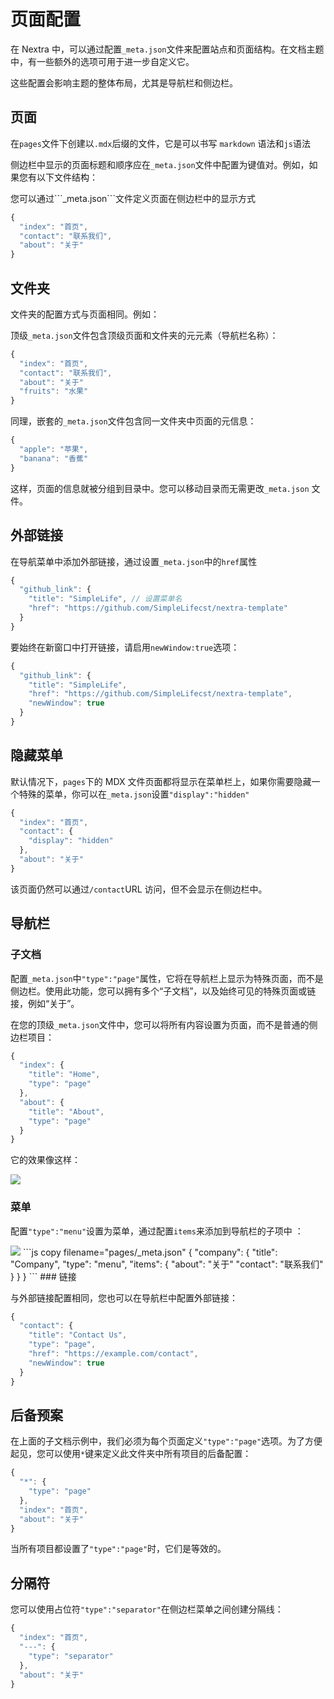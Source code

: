 
# 页面配置

在 Nextra 中，可以通过配置`_meta.json`文件来配置站点和页面结构。在文档主题中，有一些额外的选项可用于进一步自定义它。

这些配置会影响主题的整体布局，尤其是导航栏和侧边栏。

## 页面

在`pages`文件下创建以`.mdx`后缀的文件，它是可以书写 `markdown` 语法和`js`语法

侧边栏中显示的页面标题和顺序应在`_meta.json`文件中配置为键值对。例如，如果您有以下文件结构：

<FileTree>
  <FileTree.Folder name='pages' defaultOpen>
    <FileTree.File name='_meta.json' />
    <FileTree.File name='index.mdx' />
    <FileTree.File name='contact.mdx' />
    <FileTree.File name='about.mdx' />
  </FileTree.Folder>
</FileTree>
您可以通过```_meta.json```文件定义页面在侧边栏中的显示方式

```js copy filename="_meta.json"
{
  "index": "首页",
  "contact": "联系我们",
  "about": "关于"
}
```

## 文件夹

文件夹的配置方式与页面相同。例如：

<FileTree>
  <FileTree.Folder name='pages' defaultOpen>
    <FileTree.File name='_meta.json' />
    <FileTree.File name='index.mdx' />
    <FileTree.File name='contact.mdx' />
    <FileTree.File name='about.mdx' />
    <FileTree.Folder name='fruits' defaultOpen>
      <FileTree.File name='_meta.json' />
      <FileTree.File name='apple.mdx' />
      <FileTree.File name='banana.mdx' />
    </FileTree.Folder>
  </FileTree.Folder>
</FileTree>

顶级`_meta.json`文件包含顶级页面和文件夹的元元素（导航栏名称）：

```js copy filename="pages/_meta.json"
{
  "index": "首页",
  "contact": "联系我们",
  "about": "关于"
  "fruits": "水果"
}
```

同理，嵌套的`_meta.json`文件包含同一文件夹中页面的元信息：

```js copy filename="pages/fruits/_meta.json"
{
  "apple": "苹果",
  "banana": "香蕉"
}
```

这样，页面的信息就被分组到目录中。您可以移动目录而无需更改`_meta.json` 文件。

## 外部链接

在导航菜单中添加外部链接，通过设置`_meta.json`中的`href`属性

```js copy filename="pages/_meta.json" {3,4}
{
  "github_link": {
    "title": "SimpleLife", // 设置菜单名
    "href": "https://github.com/SimpleLifecst/nextra-template"
  }
}
```

要始终在新窗口中打开链接，请启用`newWindow:true`选项：

```js copy filename="pages/_meta.json" {5}
{
  "github_link": {
    "title": "SimpleLife",
    "href": "https://github.com/SimpleLifecst/nextra-template",
    "newWindow": true
  }
}
```

## 隐藏菜单

默认情况下，`pages`下的 MDX 文件页面都将显示在菜单栏上，如果你需要隐藏一个特殊的菜单，你可以在`_meta.json`设置`"display":"hidden"`

```js copy filename="pages/_meta.json" {4}
{
  "index": "首页",
  "contact": {
    "display": "hidden"
  },
  "about": "关于"
}
```

该页面仍然可以通过`/contact`URL 访问，但不会显示在侧边栏中。

## 导航栏

### 子文档

配置`_meta.json`中`"type":"page"`属性，它将在导航栏上显示为特殊页面，而不是侧边栏。使用此功能，您可以拥有多个“子文档”，以及始终可见的特殊页面或链接，例如“关于”。

在您的顶级`_meta.json`文件中，您可以将所有内容设置为页面，而不是普通的侧边栏项目：

```js copy filename="pages/_meta.json"
{
  "index": {
    "title": "Home",
    "type": "page"
  },
  "about": {
    "title": "About",
    "type": "page"
  }
}
```

它的效果像这样：

<Image src='../../images/navbar.png' width={400} />

### 菜单

配置`"type":"menu"`设置为菜单，通过配置`items`来添加到导航栏的子项中 ：

<Image src='../../images/menu.webp' />
```js copy filename="pages/_meta.json"
{
  "company": {
    "title": "Company",
    "type": "menu",
    "items": {
      "about": "关于"
      "contact": "联系我们"
    }
  }
}
```
### 链接

与外部链接配置相同，您也可以在导航栏中配置外部链接：

```js copy filename="pages/_meta.json" {5,6}
{
  "contact": {
    "title": "Contact Us",
    "type": "page",
    "href": "https://example.com/contact",
    "newWindow": true
  }
}
```

## 后备预案

在上面的子文档示例中，我们必须为每个页面定义`"type":"page"`选项。为了方便起见，您可以使用`*`键来定义此文件夹中所有项目的后备配置：

```js copy filename="pages/_meta.json" {2-4}
{
  "*": {
    "type": "page"
  },
  "index": "首页",
  "about": "关于"
}
```

当所有项目都设置了`"type":"page"`时，它们是等效的。

## 分隔符

您可以使用占位符`"type":"separator"`在侧边栏菜单之间创建分隔线：

```js copy filename="pages/_meta.json"
{
  "index": "首页",
  "---": {
    "type": "separator"
  },
  "about": "关于"
}
```
